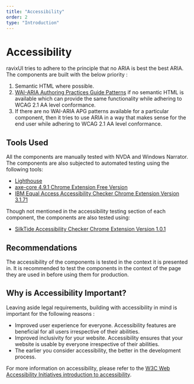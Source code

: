 ```yaml
---
title: "Accessibility"
order: 2
type: "Introduction"
---
```


# Accessibility

ravixUI tries to adhere to the principle that no ARIA is best the best ARIA. The components are built with the below priority :

1. Semantic HTML where possible.
2. [WAI-ARIA Authoring Practices Guide Patterns](https://www.w3.org/WAI/ARIA/apg/patterns/) if no semantic HTML is available which can provide the same functionality while adhering to WCAG 2.1 AA level conformance.
3.  If there are no WAI-ARIA APG patterns available for a particular component, then it tries to use ARIA in a way that makes sense for the end user  while adhering to WCAG 2.1 AA level conformance.

## Tools Used

All the components are manually tested with NVDA and Windows Narrator. The components are also subjected to automated testing using the following tools:

- [Lighthouse](https://developers.google.com/web/tools/lighthouse/)
- [axe-core 4.9.1 Chrome Extension Free Version](https://www.deque.com/axe/)
- [IBM Equal Access Accessibility Checker Chrome Extension Version 3.1.71](https://chromewebstore.google.com/detail/ibm-equal-access-accessib/lkcagbfjnkomcinoddgooolagloogehp)

Though not mentioned in the accessibility testing section of each component, the components are also tested using:

- [SilkTide Accessibility Checker Chrome Extension Version 1.0.1](https://chromewebstore.google.com/detail/silktide-accessibility-ch/mpobacholfblmnpnfbiomjkecoojakah)

## Recommendations

The accessibility of the components is tested in the context it is presented in. It is recommended to test the components in the context of the page they are used in before using them for production.

## Why is Accessibility Important?

Leaving aside legal requirements, building with accessibility in mind is important for the following reasons :

- Improved user experience for everyone. Accessibility features are beneficial for all users irrespective of their abilities.
- Improved inclusivity for your website. Accessibility ensures that your website is usable by everyone irrespective of their abilities.
- The earlier you consider accessibility, the better in the development process.

For more information on accessibility, please refer to the [W3C Web Accessibility Initiatives introduction to accessibility](https://www.w3.org/WAI/fundamentals/accessibility-intro/).


